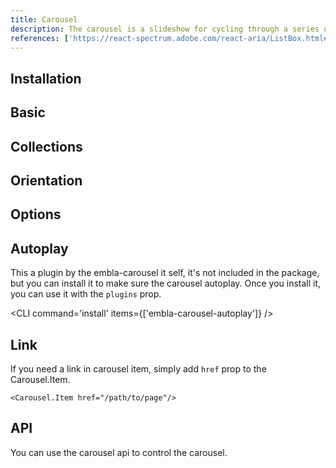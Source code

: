 ```yaml
---
title: Carousel
description: The carousel is a slideshow for cycling through a series of content. It works with a series of images, text, or custom markup. It also includes support for previous/next controls and indicators.
references: ['https://react-spectrum.adobe.com/react-aria/ListBox.html#props', 'https://www.embla-carousel.com/api/']
---
```


## Installation
<Install component='carousel' />

## Basic
<Demo center component='media/carousel/carousel-demo' />

## Collections
<Demo center component='media/carousel/carousel-with-collection-demo' />

## Orientation
<Demo center component='media/carousel/carousel-orientation-demo' />

## Options
<Demo center component='media/carousel/carousel-options-demo' />

## Autoplay

This a plugin by the embla-carousel it self, it's not included in the package, but you can install it to make sure the carousel autoplay.
Once you install it, you can use it with the `plugins` prop.

<CLI command='install' items={['embla-carousel-autoplay']} />

<Demo center component='media/carousel/carousel-autoplay-demo' />

## Link

If you need a link in carousel item, simply add `href` prop to the Carousel.Item.

```tsx
<Carousel.Item href="/path/to/page"/>
```

## API
You can use the carousel api to control the carousel.
<Demo center component='media/carousel/carousel-api-demo' />
